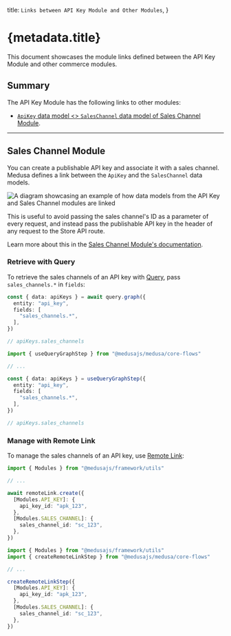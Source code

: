 
  title: `Links between API Key Module and Other Modules`,
}

# {metadata.title}

This document showcases the module links defined between the API Key Module and other commerce modules.

## Summary

The API Key Module has the following links to other modules:

- [`ApiKey` data model \<\> `SalesChannel` data model of Sales Channel Module](#sales-channel-module).

---

## Sales Channel Module

You can create a publishable API key and associate it with a sales channel. Medusa defines a link between the `ApiKey` and the `SalesChannel` data models.

![A diagram showcasing an example of how data models from the API Key and Sales Channel modules are linked](https://res.cloudinary.com/dza7lstvk/image/upload/v1709812064/Medusa%20Resources/sales-channel-api-key_zmqi2l.jpg)

This is useful to avoid passing the sales channel's ID as a parameter of every request, and instead pass the publishable API key in the header of any request to the Store API route.

Learn more about this in the [Sales Channel Module's documentation](../../sales-channel/publishable-api-keys/page.mdx).

### Retrieve with Query

To retrieve the sales channels of an API key with [Query](!docs!/learn/fundamentals/module-links/query), pass `sales_channels.*` in `fields`:

<CodeTabs group="relation-query">
  <CodeTab label="query.graph" value="method">

```ts
const { data: apiKeys } = await query.graph({
  entity: "api_key",
  fields: [
    "sales_channels.*",
  ],
})

// apiKeys.sales_channels
```

  </CodeTab>
  <CodeTab label="useQueryGraphStep" value="step">

```ts
import { useQueryGraphStep } from "@medusajs/medusa/core-flows"

// ...

const { data: apiKeys } = useQueryGraphStep({
  entity: "api_key",
  fields: [
    "sales_channels.*",
  ],
})

// apiKeys.sales_channels
```

  </CodeTab>
</CodeTabs>

### Manage with Remote Link

To manage the sales channels of an API key, use [Remote Link](!docs!/learn/fundamentals/module-links/remote-link):

<CodeTabs group="relation-link">
  <CodeTab label="remoteLink.create" value="method">

```ts
import { Modules } from "@medusajs/framework/utils"

// ...

await remoteLink.create({
  [Modules.API_KEY]: {
    api_key_id: "apk_123",
  },
  [Modules.SALES_CHANNEL]: {
    sales_channel_id: "sc_123",
  },
})
```

  </CodeTab>
  <CodeTab label="createRemoteLinkStep" value="step">

```ts
import { Modules } from "@medusajs/framework/utils"
import { createRemoteLinkStep } from "@medusajs/medusa/core-flows"

// ...

createRemoteLinkStep({
  [Modules.API_KEY]: {
    api_key_id: "apk_123",
  },
  [Modules.SALES_CHANNEL]: {
    sales_channel_id: "sc_123",
  },
})
```

  </CodeTab>
</CodeTabs>